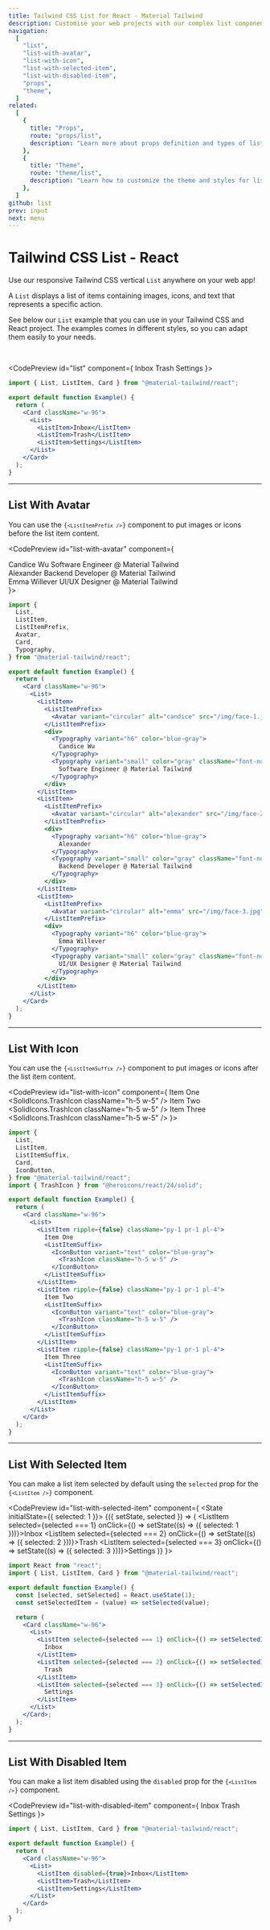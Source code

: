 ```yaml
---
title: Tailwind CSS List for React - Material Tailwind
description: Customise your web projects with our complex list component for Tailwind CSS and React using Material Design guidelines.
navigation:
  [
    "list",
    "list-with-avatar",
    "list-with-icon",
    "list-with-selected-item",
    "list-with-disabled-item",
    "props",
    "theme",
  ]
related:
  [
    {
      title: "Props",
      route: "props/list",
      description: "Learn more about props definition and types of list components.",
    },
    {
      title: "Theme",
      route: "theme/list",
      description: "Learn how to customize the theme and styles for list components.",
    },
  ]
github: list
prev: input
next: menu
---
```


# Tailwind CSS List - React

Use our responsive Tailwind CSS vertical <Code>List</Code> anywhere on your web app!

A <Code>List</Code> displays a list of items containing images, icons, and text that represents a specific action.

See below our <Code>List</Code> example that you can use in your Tailwind CSS and React project. The examples comes in different styles, so you can adapt them easily to your needs.

<br />

<CodePreview id="list" component={
  <Card className="w-96">
    <List>
      <ListItem>Inbox</ListItem>
      <ListItem>Trash</ListItem>
      <ListItem>Settings</ListItem>
    </List>
  </Card>
}>
```jsx
import { List, ListItem, Card } from "@material-tailwind/react";

export default function Example() {
  return (
    <Card className="w-96">
      <List>
        <ListItem>Inbox</ListItem>
        <ListItem>Trash</ListItem>
        <ListItem>Settings</ListItem>
      </List>
    </Card>
  );
}
```
</CodePreview>

---

## List With Avatar

You can use the <Code>{`<ListItemPrefix />`}</Code> component to put images or icons before the list item content.

<CodePreview id="list-with-avatar" component={
  <Card className="w-96">
    <List>
      <ListItem>
        <ListItemPrefix>
          <Avatar variant="circular" alt="candice" src="/img/face-1.jpg" />
        </ListItemPrefix>
        <div>
          <Typography variant="h6" color="blue-gray">
            Candice Wu
          </Typography>
          <Typography variant="small" color="gray" className="font-normal">
            Software Engineer @ Material Tailwind
          </Typography>
        </div>
      </ListItem>
      <ListItem>
        <ListItemPrefix>
          <Avatar variant="circular" alt="alexander" src="/img/face-2.jpg" />
        </ListItemPrefix>
        <div>
          <Typography variant="h6" color="blue-gray">
            Alexander
          </Typography>
          <Typography variant="small" color="gray" className="font-normal">
            Backend Developer @ Material Tailwind
          </Typography>
        </div>
      </ListItem>
      <ListItem>
        <ListItemPrefix>
          <Avatar variant="circular" alt="emma" src="/img/face-3.jpg" />
        </ListItemPrefix>
        <div>
          <Typography variant="h6" color="blue-gray">
            Emma Willever
          </Typography>
          <Typography variant="small" color="gray" className="font-normal">
            UI/UX Designer @ Material Tailwind
          </Typography>
        </div>
      </ListItem>
    </List>
  </Card>
}>
```jsx
import {
  List,
  ListItem,
  ListItemPrefix,
  Avatar,
  Card,
  Typography,
} from "@material-tailwind/react";

export default function Example() {
  return (
    <Card className="w-96">
      <List>
        <ListItem>
          <ListItemPrefix>
            <Avatar variant="circular" alt="candice" src="/img/face-1.jpg" />
          </ListItemPrefix>
          <div>
            <Typography variant="h6" color="blue-gray">
              Candice Wu
            </Typography>
            <Typography variant="small" color="gray" className="font-normal">
              Software Engineer @ Material Tailwind
            </Typography>
          </div>
        </ListItem>
        <ListItem>
          <ListItemPrefix>
            <Avatar variant="circular" alt="alexander" src="/img/face-2.jpg" />
          </ListItemPrefix>
          <div>
            <Typography variant="h6" color="blue-gray">
              Alexander
            </Typography>
            <Typography variant="small" color="gray" className="font-normal">
              Backend Developer @ Material Tailwind
            </Typography>
          </div>
        </ListItem>
        <ListItem>
          <ListItemPrefix>
            <Avatar variant="circular" alt="emma" src="/img/face-3.jpg" />
          </ListItemPrefix>
          <div>
            <Typography variant="h6" color="blue-gray">
              Emma Willever
            </Typography>
            <Typography variant="small" color="gray" className="font-normal">
              UI/UX Designer @ Material Tailwind
            </Typography>
          </div>
        </ListItem>
      </List>
    </Card>
  );
}
```
</CodePreview>

---

## List With Icon

You can use the <Code>{`<ListItemSuffix />`}</Code> component to put images or icons after the list item content.

<CodePreview id="list-with-icon" component={
  <Card className="w-96">
    <List>
      <ListItem ripple={false} className="py-1 pr-1 pl-4">
        Item One
        <ListItemSuffix>
          <IconButton variant="text" color="blue-gray">
            <SolidIcons.TrashIcon className="h-5 w-5" />
          </IconButton>
        </ListItemSuffix>
      </ListItem>
      <ListItem ripple={false} className="py-1 pr-1 pl-4">
        Item Two
        <ListItemSuffix>
          <IconButton variant="text" color="blue-gray">
            <SolidIcons.TrashIcon className="h-5 w-5" />
          </IconButton>
        </ListItemSuffix>
      </ListItem>
      <ListItem ripple={false} className="py-1 pr-1 pl-4">
        Item Three
        <ListItemSuffix>
          <IconButton variant="text" color="blue-gray">
            <SolidIcons.TrashIcon className="h-5 w-5" />
          </IconButton>
        </ListItemSuffix>
      </ListItem>
    </List>
  </Card>
}>
```jsx
import {
  List,
  ListItem,
  ListItemSuffix,
  Card,
  IconButton,
} from "@material-tailwind/react";
import { TrashIcon } from "@heroicons/react/24/solid";

export default function Example() {
  return (
    <Card className="w-96">
      <List>
        <ListItem ripple={false} className="py-1 pr-1 pl-4">
          Item One
          <ListItemSuffix>
            <IconButton variant="text" color="blue-gray">
              <TrashIcon className="h-5 w-5" />
            </IconButton>
          </ListItemSuffix>
        </ListItem>
        <ListItem ripple={false} className="py-1 pr-1 pl-4">
          Item Two
          <ListItemSuffix>
            <IconButton variant="text" color="blue-gray">
              <TrashIcon className="h-5 w-5" />
            </IconButton>
          </ListItemSuffix>
        </ListItem>
        <ListItem ripple={false} className="py-1 pr-1 pl-4">
          Item Three
          <ListItemSuffix>
            <IconButton variant="text" color="blue-gray">
              <TrashIcon className="h-5 w-5" />
            </IconButton>
          </ListItemSuffix>
        </ListItem>
      </List>
    </Card>
  );
}
```
</CodePreview>

---

## List With Selected Item

You can make a list item selected by default using the <Code>selected</Code> prop for the <Code>{`<ListItem />`}</Code> component.

<CodePreview id="list-with-selected-item" component={
  <State initialState={{ selected: 1 }}>
    <Observe>
      {({ setState, selected }) => (
        <Card className="w-96">
          <List>
            <ListItem selected={selected === 1} onClick={() => setState((s) => ({ selected: 1 }))}>Inbox</ListItem>
            <ListItem selected={selected === 2} onClick={() => setState((s) => ({ selected: 2 }))}>Trash</ListItem>
            <ListItem selected={selected === 3} onClick={() => setState((s) => ({ selected: 3 }))}>Settings</ListItem>
          </List>
        </Card>
      )}
    </Observe>
  </State>
}>
```jsx
import React from "react";
import { List, ListItem, Card } from "@material-tailwind/react";

export default function Example() {
  const [selected, setSelected] = React.useState(1);
  const setSelectedItem = (value) => setSelected(value);

  return (
    <Card className="w-96">
      <List>
        <ListItem selected={selected === 1} onClick={() => setSelectedItem(1)}>
          Inbox
        </ListItem>
        <ListItem selected={selected === 2} onClick={() => setSelectedItem(2)}>
          Trash
        </ListItem>
        <ListItem selected={selected === 3} onClick={() => setSelectedItem(3)}>
          Settings
        </ListItem>
      </List>
    </Card>;
  );
}
```
</CodePreview>

---

## List With Disabled Item

You can make a list item disabled using the <Code>disabled</Code> prop for the <Code>{`<ListItem />`}</Code> component.

<CodePreview id="list-with-disabled-item" component={
  <Card className="w-96">
    <List>
      <ListItem disabled={true}>Inbox</ListItem>
      <ListItem>Trash</ListItem>
      <ListItem>Settings</ListItem>
    </List>
  </Card>
}>
```jsx
import { List, ListItem, Card } from "@material-tailwind/react";

export default function Example() {
  return (
    <Card className="w-96">
      <List>
        <ListItem disabled={true}>Inbox</ListItem>
        <ListItem>Trash</ListItem>
        <ListItem>Settings</ListItem>
      </List>
    </Card>
  );
}
```
</CodePreview>

<span id="props" className="scroll-mt-48" />
<span id="theme" className="scroll-mt-48" />
